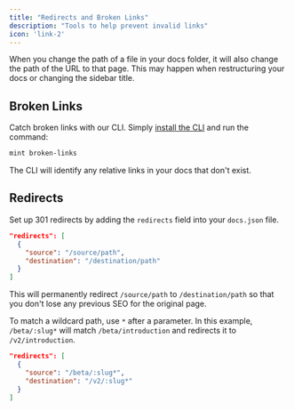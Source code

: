 ```yaml
---
title: "Redirects and Broken Links"
description: "Tools to help prevent invalid links"
icon: 'link-2'
---
```


When you change the path of a file in your docs folder, it will also change the path of the URL to that page. This may happen when restructuring your docs or changing the sidebar title.

## Broken Links

Catch broken links with our CLI. Simply [install the CLI](/installation) and run the command:

```bash
mint broken-links
```

The CLI will identify any relative links in your docs that don't exist.

## Redirects

Set up 301 redirects by adding the `redirects` field into your `docs.json` file.

```json
"redirects": [
  {
    "source": "/source/path",
    "destination": "/destination/path"
  }
]
```

This will permanently redirect `/source/path` to `/destination/path` so that you don't lose any previous SEO for the original page.

To match a wildcard path, use `*` after a parameter. In this example, `/beta/:slug*` will match `/beta/introduction` and redirects it to `/v2/introduction`.

```json
"redirects": [
  {
    "source": "/beta/:slug*",
    "destination": "/v2/:slug*"
  }
]
```
